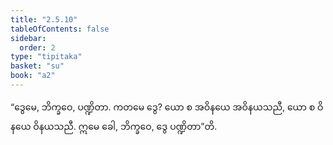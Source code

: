 ```yaml
---
title: "2.5.10"
tableOfContents: false
sidebar:
  order: 2
type: "tipitaka"
basket: "su"
book: "a2"
---
```



<DynamicBreadcrumb />

<Division number="108" book="a2">

<Paragraph number="191" book="a2">
“ဒွေမေ, ဘိက္ခဝေ, ပဏ္ဍိတာ. ကတမေ ဒွေ? ယော စ အဝိနယေ အဝိနယသညီ, ယော စ ဝိနယေ ဝိနယသညီ. ဣမေ ခေါ, ဘိက္ခဝေ, ဒွေ ပဏ္ဍိတာ”တိ.
</Paragraph>
</Division>